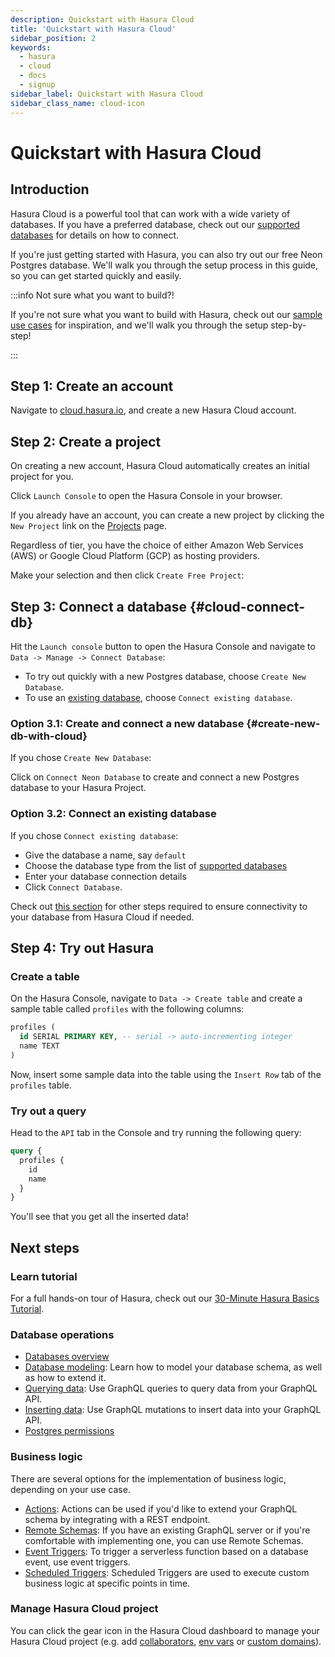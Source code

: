 ```yaml
---
description: Quickstart with Hasura Cloud
title: 'Quickstart with Hasura Cloud'
sidebar_position: 2
keywords:
  - hasura
  - cloud
  - docs
  - signup
sidebar_label: Quickstart with Hasura Cloud
sidebar_class_name: cloud-icon
---
```



# Quickstart with Hasura Cloud

<ProductBadge free standard pro ee />

## Introduction

Hasura Cloud is a powerful tool that can work with a wide variety of databases. If you have a preferred database, check
out our [supported databases](/databases/overview.mdx) for details on how to connect.

If you're just getting started with Hasura, you can also try out our free Neon Postgres database. We'll walk you through
the setup process in this guide, so you can get started quickly and easily.

:::info Not sure what you want to build?!

If you're not sure what you want to build with Hasura, check out our
[sample use cases](/getting-started/use-case/overview.mdx) for inspiration, and we'll walk you through the setup
step-by-step!

:::

## Step 1: Create an account

Navigate to
[cloud.hasura.io](https://cloud.hasura.io/signup/?pg=docs&plcmt=body&cta=navigate-to-cloud-hasura-io&tech=default&skip_onboarding=true),
and create a new Hasura Cloud account.

## Step 2: Create a project

On creating a new account, Hasura Cloud automatically creates an initial project for you.

Click `Launch Console` to open the Hasura Console in your browser.

<Thumbnail
  src="/img/getting-started/cloud-initial-project-launch-console.png"
  alt="Connect new or existing database"
  width="556px"
/>

If you already have an account, you can create a new project by clicking the `New Project` link on the
[Projects](https://cloud.hasura.io/projects) page.

Regardless of tier, you have the choice of either Amazon Web Services (AWS) or Google Cloud Platform (GCP) as hosting
providers.

<Thumbnail
  src="/img/getting-started/getting-started-cloud-aws-and-gcp-emphasis.png"
  alt="Choose either AWS or GCP"
  width="556px"
/>

Make your selection and then click `Create Free Project`:

<Thumbnail src="/img/getting-started/getting-started-cloud-create-project.png" alt="Create project" width="556px" />

## Step 3: Connect a database {#cloud-connect-db}

Hit the `Launch console` button to open the Hasura Console and navigate to `Data -> Manage -> Connect Database`:

<Thumbnail src="/img/getting-started/connect-db-console.png" alt="Connect database" width="1000px" />

- To try out quickly with a new Postgres database, choose `Create New Database`.
- To use an [existing database](/databases/overview.mdx), choose `Connect existing database`.

<Thumbnail src="/img/getting-started/db-setup.png" alt="DB setup" width="1000px" />

### Option 3.1: Create and connect a new database {#create-new-db-with-cloud}

If you chose `Create New Database`:

Click on `Connect Neon Database` to create and connect a new Postgres database to your Hasura Project.

<Thumbnail src="/img/cloud-dbs/neon/connect_neon_database.png" alt="Connect Neon database" width="700px" />

### Option 3.2: Connect an existing database

If you chose `Connect existing database`:

- Give the database a name, say `default`
- Choose the database type from the list of [supported databases](/databases/overview.mdx#supported-databases)
- Enter your database connection details
- Click `Connect Database`.

<Thumbnail src="/img/getting-started/connect-db-cloud.png" alt="Enter URL for existing database" width="700px" />

Check out [this section](databases/quickstart.mdx#cloud-projects-create-allow-nat-ip) for other steps required to ensure
connectivity to your database from Hasura Cloud if needed.

## Step 4: Try out Hasura

### Create a table

On the Hasura Console, navigate to `Data -> Create table` and create a sample table called `profiles` with the following
columns:

```sql
profiles (
  id SERIAL PRIMARY KEY, -- serial -> auto-incrementing integer
  name TEXT
)
```

<Thumbnail src="/img/getting-started/create-profile-table.png" alt="Create a table" />

Now, insert some sample data into the table using the `Insert Row` tab of the `profiles` table.

### Try out a query

Head to the `API` tab in the Console and try running the following query:

```graphql
query {
  profiles {
    id
    name
  }
}
```

You'll see that you get all the inserted data!

<Thumbnail src="/img/getting-started/profile-query.png" alt="Try out a query" />

## Next steps

### Learn tutorial

For a full hands-on tour of Hasura, check out our
[30-Minute Hasura Basics Tutorial](https://hasura.io/learn/graphql/hasura/introduction/).

### Database operations

- [Databases overview](/databases/overview.mdx)
- [Database modeling](/schema/postgres/index.mdx): Learn how to model your database schema, as well as how to extend it.
- [Querying data](/queries/postgres/index.mdx): Use GraphQL queries to query data from your GraphQL API.
- [Inserting data](/mutations/postgres/index.mdx): Use GraphQL mutations to insert data into your GraphQL API.
- [Postgres permissions](/deployment/postgres-requirements.mdx#managed-pg-permissions)

### Business logic

There are several options for the implementation of business logic, depending on your use case.

- [Actions](/actions/overview.mdx): Actions can be used if you'd like to extend your GraphQL schema by integrating with
  a REST endpoint.
- [Remote Schemas](/remote-schemas/overview.mdx): If you have an existing GraphQL server or if you're comfortable with
  implementing one, you can use Remote Schemas.
- [Event Triggers](/event-triggers/overview.mdx): To trigger a serverless function based on a database event, use event
  triggers.
- [Scheduled Triggers](/scheduled-triggers/overview.mdx): Scheduled Triggers are used to execute custom business logic
  at specific points in time.

### Manage Hasura Cloud project

You can click the gear icon in the Hasura Cloud dashboard to manage your Hasura Cloud project (e.g. add
[collaborators](/hasura-cloud/projects/collaborators.mdx), [env vars](/hasura-cloud/projects/env-vars.mdx) or
[custom domains](/hasura-cloud/domains.mdx)).

<Thumbnail src="/img/getting-started/project-manage.png" alt="Project actions" width="860px" />
